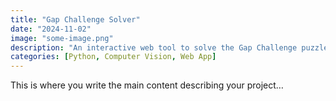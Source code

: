 ```yaml
---
title: "Gap Challenge Solver"
date: "2024-11-02"
image: "some-image.png"
description: "An interactive web tool to solve the Gap Challenge puzzle using Python and OpenCV."
categories: [Python, Computer Vision, Web App]
---
```


This is where you write the main content describing your project...